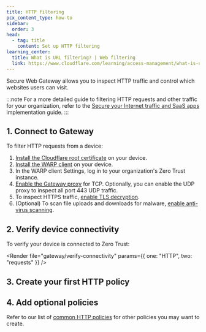 ```yaml
---
title: HTTP filtering
pcx_content_type: how-to
sidebar:
  order: 3
head:
  - tag: title
    content: Set up HTTP filtering
learning_center:
  title: What is URL filtering? | Web filtering
  link: https://www.cloudflare.com/learning/access-management/what-is-url-filtering/
---
```



Secure Web Gateway allows you to inspect HTTP traffic and control which websites users can visit.

:::note
For a more detailed guide to filtering HTTP requests and other traffic for your organization, refer to the [Secure your Internet traffic and SaaS apps](/learning-paths/secure-internet-traffic/concepts/) implementation guide.
:::

## 1. Connect to Gateway

To filter HTTP requests from a device:

1. [Install the Cloudflare root certificate](/cloudflare-one/connections/connect-devices/user-side-certificates/) on your device.
2. [Install the WARP client](/cloudflare-one/connections/connect-devices/warp/deployment/) on your device.
3. In the WARP client Settings, log in to your organization's <GlossaryTooltip term="team name">Zero Trust instance</GlossaryTooltip>.
4. [Enable the Gateway proxy](/cloudflare-one/policies/gateway/proxy/#turn-on-the-gateway-proxy) for TCP. Optionally, you can enable the UDP proxy to inspect all port 443 UDP traffic.
5. To inspect HTTPS traffic, [enable TLS decryption](/cloudflare-one/policies/gateway/http-policies/tls-decryption/#turn-on-tls-decryption).
6. (Optional) To scan file uploads and downloads for malware, [enable anti-virus scanning](/cloudflare-one/policies/gateway/http-policies/antivirus-scanning/).

## 2. Verify device connectivity

To verify your device is connected to Zero Trust:

<Render
	file="gateway/verify-connectivity"
	params={{ one: "HTTP", two: "requests" }}
/>

## 3. Create your first HTTP policy

<Render file="gateway/get-started/create-http-policy" />

## 4. Add optional policies

Refer to our list of [common HTTP policies](/cloudflare-one/policies/gateway/http-policies/common-policies) for other policies you may want to create.
